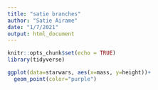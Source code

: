 ```yaml
---
title: "satie branches"
author: "Satie Airame"
date: "1/7/2021"
output: html_document
---
```


```r
knitr::opts_chunk$set(echo = TRUE)
library(tidyverse)
```

```r
ggplot(data=starwars, aes(x=mass, y=height))+
  geom_point(color="purple")
```

